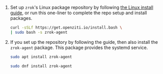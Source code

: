 
1. Set up `zrok`'s Linux package repository by following [the Linux install guide](/guides/install/linux.mdx#install-zrok-from-the-repository), or run this one-liner to complete the repo setup and install packages.

    ```bash
    curl -sSLf https://get.openziti.io/install.bash \
    | sudo bash -s zrok-agent
    ```

1. If you set up the repository by following the guide, then also install the `zrok-agent` package. This package provides the systemd service.

    ```bash title="Ubuntu, Debian"
    sudo apt install zrok-agent
    ```

    ```bash title="Fedora, Rocky"
    sudo dnf install zrok-agent
    ```

